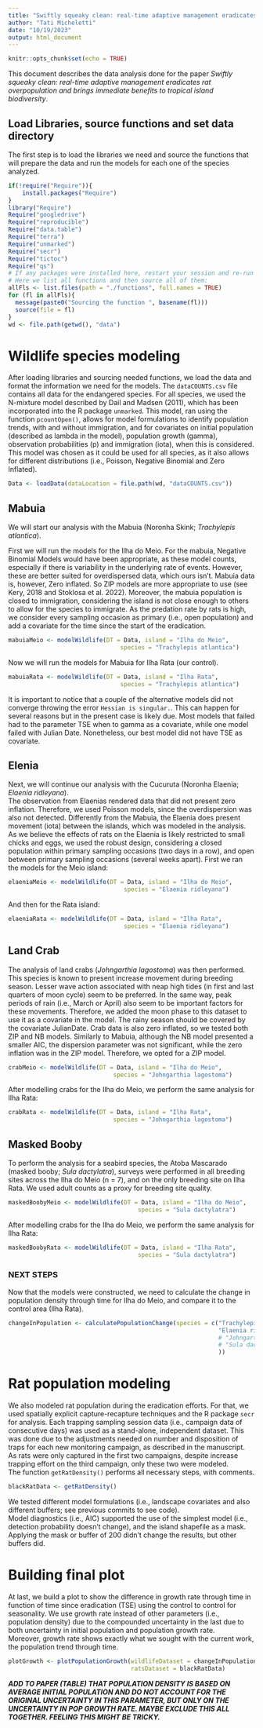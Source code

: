 ```yaml
---
title: "Swiftly squeaky clean: real-time adaptive management eradicates rat overpopulation and brings immediate benefits to tropical island biodiversity -- Data Analysis"
author: "Tati Micheletti"
date: "10/19/2023"
output: html_document
---
```


```r
knitr::opts_chunk$set(echo = TRUE)
```

This document describes the data analysis done for the paper *Swiftly squeaky clean: real-time adaptive management eradicates rat overpopulation and brings immediate benefits to tropical island biodiversity*.  

## Load Libraries, source functions and set data directory

The first step is to load the libraries we need and source the functions that will prepare the data 
and run the models for each one of the species analyzed.

```r
if(!require("Require")){
    install.packages("Require")
}
library("Require")
Require("googledrive")
Require("reproducible")
Require("data.table")
Require("terra")
Require("unmarked")
Require("secr")
Require("tictoc")
Require("qs")
# If any packages were installed here, restart your session and re-run the code!
# Here we list all functions and then source all of them:
allFls <- list.files(path = "./functions", full.names = TRUE)
for (fl in allFls){
  message(paste0("Sourcing the function ", basename(fl))) 
  source(file = fl) 
}
wd <- file.path(getwd(), "data")
```

# Wildlife species modeling

After loading libraries and sourcing needed functions, we load the data and 
format the information we need for the models. The 
`dataCOUNTS.csv` file contains all data for the endangered species. For all species, 
we used the N-mixture model described by Dail and Madsen (2011), which has been 
incorporated into the R package `unmarked`. This model, ran using the function 
`pcountOpen()`, allows for model formulations to identify population trends, 
with and without immigration, and for covariates on initial population (described 
as lambda in the model), population growth (gamma), observation probabilities 
(p) and immigration (iota), when this is considered. This model was chosen as it
could be used for all species, as it also allows for different distributions 
(i.e., Poisson, Negative Binomial and Zero Inflated). 

```r
Data <- loadData(dataLocation = file.path(wd, "dataCOUNTS.csv"))
```

## Mabuia  

We will start our analysis with the Mabuia (Noronha Skink; *Trachylepis atlantica*).   

First we will run the models for the Ilha do Meio. For the mabuia, Negative 
Binomial Models would have been appropriate, as these model counts, especially if there is variability in the underlying rate of events. However, these are better suited for overdispersed data, which ours 
isn't. Mabuia data is, however, Zero inflated. So ZIP models are more appropriate to use (see Kery, 
2018 and Stoklosa et al. 2022). Moreover, the mabuia population is closed to immigration, considering 
the island is not close enough to others to allow for the species to immigrate. As the predation rate 
by rats is high, we consider every sampling occasion as primary (i.e., open population) and add a 
covariate for the time since the start of the eradication.

```r
mabuiaMeio <- modelWildlife(DT = Data, island = "Ilha do Meio", 
                                species = "Trachylepis atlantica")
```

Now we will run the models for Mabuia for Ilha Rata (our control). 

```r
mabuiaRata <- modelWildlife(DT = Data, island = "Ilha Rata", 
                                species = "Trachylepis atlantica")
```

It is important to notice that a couple of the alternative models did not converge 
throwing the error `Hessian is singular.`. This can happen for several reasons 
but in the present case is likely due. Most models that failed had to the parameter 
TSE when to gamma as a covariate, while one model failed with Julian Date. 
Nonetheless, our best model did not have TSE as covariate.

## Elenia  

Next, we will continue our analysis with the Cucuruta (Noronha Elaenia; *Elaenia ridleyana*).  
The observation from Elaenias rendered data that did not present zero inflation. Therefore, 
we used Poisson models, since the overdispersion was also not detected. Differently 
from the Mabuia, the Elaenia does present movement (iota) between the islands, which 
was modeled in the analysis. As we believe the effects of rats on the Elaenia is 
likely restricted to small chicks and eggs, we used the robust design, considering 
a closed population within primary sampling occasions (two days in a row), and open between 
primary sampling occasions (several weeks apart). First we ran the models for the Meio 
island:  

```r
elaeniaMeio <- modelWildlife(DT = Data, island = "Ilha do Meio", 
                                 species = "Elaenia ridleyana")
```

And then for the Rata island:  

```r
elaeniaRata <- modelWildlife(DT = Data, island = "Ilha Rata", 
                                 species = "Elaenia ridleyana")
```

## Land Crab  

The analysis of land crabs (*Johngarthia lagostoma*) was then performed. This 
species is known to present increase movement during breeding season. Lesser 
wave action associated with neap high tides (in first and last quarters of moon 
cycle) seem to be preferred. In the same way, peak periods of rain (i.e., March 
or April) also seem to be important factors for these movements. Therefore, we 
added the moon phase to this dataset to use it as a covariate in the model. The 
rainy season should be covered by the covariate JulianDate. Crab data is also 
zero inflated, so we tested both ZIP and NB models. Similarly to Mabuia, although 
the NB model presented a smaller AIC, the dispersion parameter was not significant, 
while the zero inflation was in the ZIP model. Therefore, we opted for a ZIP model.

```r
crabMeio <- modelWildlife(DT = Data, island = "Ilha do Meio", 
                              species = "Johngarthia lagostoma")
```

After modelling crabs for the Ilha do Meio, we perform the same analysis for Ilha Rata:

```r
crabRata <- modelWildlife(DT = Data, island = "Ilha Rata", 
                              species = "Johngarthia lagostoma")
```

## Masked Booby

To perform the analysis for a seabird species, the Atoba Mascarado (masked booby; 
*Sula dactylatra*), surveys were performed in all breeding sites across the Ilha 
do Meio (n = 7), and on the only breeding site on Ilha Rata. We used adult counts 
as a proxy for breeding site quality.  

```r
maskedBoobyMeio <- modelWildlife(DT = Data, island = "Ilha do Meio", 
                                     species = "Sula dactylatra")
```

After modelling crabs for the Ilha do Meio, we perform the same analysis for Ilha Rata:

```r
maskedBoobyRata <- modelWildlife(DT = Data, island = "Ilha Rata", 
                                     species = "Sula dactylatra")
```

### NEXT STEPS

Now that the models were constructed, we need to calculate the change in population 
density through time for Ilha do Meio, and compare it to the control area (Ilha 
Rata).

```r
changeInPopulation <- calculatePopulationChange(species = c("Trachylepis atlantica",
                                                            "Elaenia ridleyana"#,
                                                            # "Johngarthia lagostoma",
                                                            # "Sula dactylatra"
                                                            ))
```

# Rat population modeling

We also modeled rat population during the eradication efforts. For that, we used spatially 
explicit capture-recapture techniques and the R package `secr` for analysis. Each 
trapping sampling session data (i.e., campaign data of consecutive days) was 
used as a stand-alone, independent dataset. This was done due to the adjustments 
needed on number and disposition of traps for each new monitoring campaign, as 
described in the manuscript. As rats were only captured in the first two campaigns, 
despite increase trapping effort on the third campaign, only these two were modeled.  
The function `getRatDensity()` performs all necessary steps, with comments.

``` r
blackRatData <- getRatDensity()
```

We tested different model formulations (i.e., landscape covariates and also 
different buffers; see previous commits to see code).  
Model diagnostics (i.e., AIC) supported the use of the simplest model (i.e., 
detection probability doesn't change), and the island shapefile as a mask. 
Applying the mask or buffer of 200 didn't change the results, but other buffers 
did.

# Building final plot

At last, we build a plot to show the difference in growth rate through time in function 
of time since eradication (TSE) using the control to control for seasonality. We use growth 
rate instead of other parameters (i.e., population density) due to the compounded uncertainty 
in the last due to both uncertainty in initial population and population growth rate.  
Moreover, growth rate shows exactly what we sought with the current work, the population trend 
through time.

```r
plotGrowth <- plotPopulationGrowth(wildlifeDataset = changeInPopulation, 
                                   ratsDataset = blackRatData)
```

***ADD TO PAPER (TABLE) THAT POPULATION DENSITY IS BASED ON AVERAGE INITIAL POPULATION AND DO NOT 
ACCOUNT FOR THE ORIGINAL UNCERTAINTY IN THIS PARAMETER, BUT ONLY ON THE UNCERTAINTY IN POP GROWTH RATE.
MAYBE EXCLUDE THIS ALL TOGETHER. FEELING THIS MIGHT BE TRICKY.***
